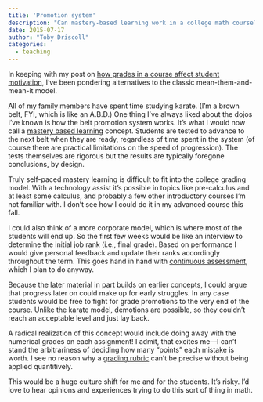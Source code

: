 ```yaml
---
title: 'Promotion system'
description: "Can mastery-based learning work in a college math course?"
date: 2015-07-17
author: "Toby Driscoll"
categories:
  - teaching
---
```




  In keeping with my post on [how grades in a course affect student motivation](../grades-and-motivation/index.qmd), I've been pondering alternatives to the classic mean-them-and-mean-it model.



  All of my family members have spent time studying karate. (I'm a brown belt, FYI, which is like an A.B.D.) One thing I've always liked about the dojos I've known is how the belt promotion system works. It's what I would now call a [mastery based learning](http://www.knewton.com/blog/ed-tech-101/edtech-101-mastery-based-learning/) concept. Students are tested to advance to the next belt when they are ready, regardless of time spent in the system (of course there are practical limitations on the speed of progression). The tests themselves are rigorous but the results are typically foregone conclusions, by design.



  Truly self-paced mastery learning is difficult to fit into the college grading model. With a technology assist it's possible in topics like pre-calculus and at least some calculus, and probably a few other introductory courses I'm not familiar with. I don't see how I could do it in my advanced course this fall.



  I could also think of a more corporate model, which is where most of the students will end up. So the first few weeks would be like an interview to determine the initial job rank (i.e., final grade). Based on performance I would give personal feedback and update their ranks accordingly throughout the term. This goes hand in hand with [continuous assessment](../making-continuous-assessment-work/index.qmd), which I plan to do anyway.



  Because the later material in part builds on earlier concepts, I could argue that progress later on could make up for early struggles. In any case students would be free to fight for grade promotions to the very end of the course. Unlike the karate model, demotions are possible, so they couldn't reach an acceptable level and just lay back.



  A radical realization of this concept would include doing away with the numerical grades on each assignment! I admit, that excites me---I can't stand the arbitrariness of deciding how many "points" each mistake is worth. I see no reason why a [grading rubric](https://www.cmu.edu/teaching/designteach/teach/rubrics.html) can't be precise without being applied quantitively.



  This would be a huge culture shift for me and for the students. It's risky. I'd love to hear opinions and experiences trying to do this sort of thing in math.

